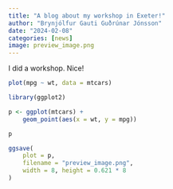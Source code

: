 ```yaml
---
title: "A blog about my workshop in Exeter!"
author: "Brynjólfur Gauti Guðrúnar Jónsson"
date: "2024-02-08"
categories: [news]
image: preview_image.png
---
```


I did a workshop. Nice!

```r
plot(mpg ~ wt, data = mtcars)
```

```r
library(ggplot2)

p <- ggplot(mtcars) +
    geom_point(aes(x = wt, y = mpg))

p

ggsave(
    plot = p,
    filename = "preview_image.png",
    width = 8, height = 0.621 * 8
)
```

